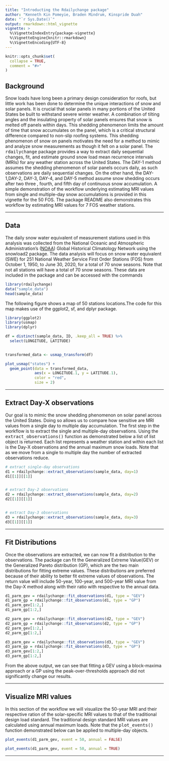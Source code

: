 ```yaml
---
title: "Introducting the Rdailychange package"
author: "Kenneth Kin Pomeyie, Braden Mindrum, Kinspride Duah"
date: "`r Sys.Date()`"
output: rmarkdown::html_vignette
vignette: >
  %\VignetteIndexEntry{package-vignette}
  %\VignetteEngine{knitr::rmarkdown}
  %\VignetteEncoding{UTF-8}
---
```


```r
knitr::opts_chunk$set(
  collapse = TRUE,
  comment = "#>"
)
```


## Background

Snow loads have long been a primary design consideration for roofs, but little work has been done to determine the unique interactions of snow and solar panels. It is crucial that solar panels in many portions of the United States be built to withstand severe winter weather. A combination of tilting angles and the insulating property of solar panels ensures that snow is melted off panels within days. This shedding phenomenon limits the amount of time that snow accumulates on the panel, which is a critical structural difference compared to non-slip roofing systems. This shedding phenomenon of snow on panels motivates the need for a method to mimic and analyze snow measurements as though it felt on a solar panel. 
The <TT>rdailychange</TT> package provides a way to extract daily sequential changes, fit, and estimate ground snow load mean recurrence intervals (MRIs) for any weather station across the United States. The DAY-1 method assumes the shedding phenomenon of solar panels occurs daily, as such observations are daily sequential
changes. On the other hand, the DAY-1,DAY-2, DAY-3, DAY-4, and DAY-5 method assume snow shedding occurs after two  three , fourth, and fifth day of continuous snow accumulation. A simple demonstration of the workflow underlying estimating MRI values from single and multiple-day snow accumulations is provided in this vignette for the 50 FOS. The package README also demonstrates this workflow by estimating MRI values for 7 FOS weather stations. 



* * * 



## Data

The daily snow water equivalent of measurement stations used in this analysis was collected from the National Oceanic and Atmospheric Administration’s ([NOAA](https://www.ncdc.noaa.gov/cdo-web/search)) Global Historical Climatology Network using the snowload2 package. The data analysis will focus on snow water equivalent (SWE) for 251 National Weather Service First Order Stations (FOS) from October 1, 1950, to June 30, 2020, for a total of 70 snow seasons. Note that not all stations will have a total of 70 snow seasons. These data are included in the package and can be accessed with the commands


```r
library(rdailychange)
data("sample_data")
head(sample_data)
```

The following figure shows a map of 50 stations locations.The code for this map 
makes use of the ggplot2, sf, and dplyr package. 

```r
library(ggplot2)
library(usmap)
library(dplyr)

df = distinct(sample_data, ID, .keep_all = TRUE) %>%
  select(LONGITUDE, LATITUDE)

 
transformed_data <- usmap_transform(df)

plot_usmap("states") + 
  geom_point(data = transformed_data, 
             aes(x = LONGITUDE.1, y = LATITUDE.1), 
             color = "red",
             size = 2)
```

* * * 

## Extract Day-X observations
Our goal is to mimic the snow shedding phenomenon on solar panel across the United States. Doing so 
allows us to compare how sensitive are MRI values from a single day to multiple day accumulation. 
The first step in the workflow is to extract the single and multiple-day observations.
Using the <TT>extract_observations()</TT> function as demonstrated below a 
list of list object is returned. Each list represents a weather station and within each list 
is the Day-X observations and the annual maximum snow loads. Note that as we move from
a single to  multiple day the number of extracted observations reduce. 



```r
# extract single-day observations
d1 = rdailychange::extract_observations(sample_data, day=1)
d1[[1]][[1]]


# extract Day-2 observations
d2 = rdailychange::extract_observations(sample_data, day=2)
d2[[1]][[1]]


# extract Day-3 observations
d3 = rdailychange::extract_observations(sample_data, day=3)
d3[[1]][[1]]
```

* * * 

## Fit Distributions
Once the observations are extracted, we can now fit a distribution
to the observations. The package can fit the Generalized Extreme Value(GEV) or
the Generalized Pareto distribution (GP), which are the two main distributions
for fitting extreme values. These distributions are preferred because of their
ability to better fit extreme values of observations. The return value will
include 50-year, 100-year, and 500-year MRI value from the Day-X method along 
with their ratio with respective to the annual data.

```r
d1_parm_gev = rdailychange::fit_observations(d1, type = "GEV")
d1_parm_gp = rdailychange::fit_observations(d1, type = "GP")
d1_parm_gev[1:2,]
d1_parm_gp[1:2,]
```

```r
d2_parm_gev = rdailychange::fit_observations(d2, type = "GEV")
d2_parm_gp = rdailychange::fit_observations(d2, type = "GP")
d2_parm_gev[1:2,]
d2_parm_gp[1:2,]
```

```r
d3_parm_gev = rdailychange::fit_observations(d3, type = "GEV")
d3_parm_gp = rdailychange::fit_observations(d3, type = "GP")
d3_parm_gev[1:2,]
d3_parm_gp[1:2,]
```

From the above output, we can see that fitting a GEV using a block-maxima approach or 
a GP using  the peak-over-thresholds approach did not significantly change our results. 

* * * 

## Visualize MRI values
In this section of the workflow we will visualize the 50-year MRI and their
respective ration of the solar-specific MRI values to that of the traditional design
load standard. The traditional design standard MRI values are calculated using annual
maximum loads. Note that the <TT>plot_events()</TT> function demonstrated below can be 
applied to multiple-day objects.

```r
plot_events(d1_parm_gev, event = 50, annual = FALSE)

```

```r
plot_events(d1_parm_gev, event = 50, annual = TRUE)

```



* * * 

